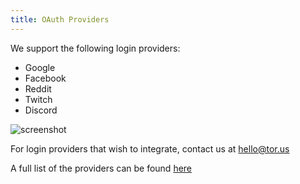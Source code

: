 ```yaml
---
title: OAuth Providers
---
```


We support the following login providers:

- Google
- Facebook
- Reddit
- Twitch
- Discord

![screenshot](../../../static/assets/screenshot-2020-01-02-at-4.58.56-pm.png)

For login providers that wish to integrate, contact us at hello@tor.us

A full list of the providers can be found
[here](../../direct-auth/supported-authenticators-verifiers.md)
